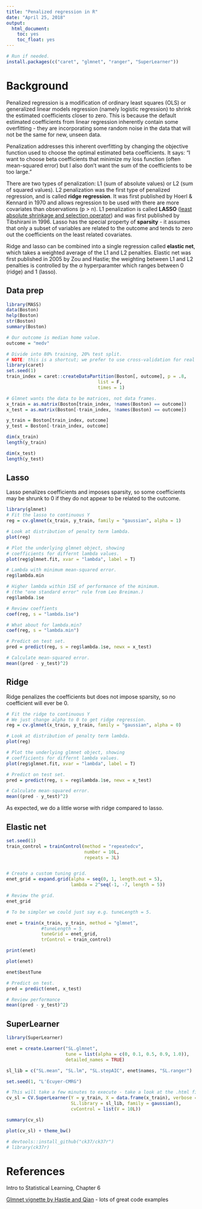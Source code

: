 ```yaml
---
title: "Penalized regression in R"
date: "April 25, 2018"
output: 
  html_document: 
    toc: yes
    toc_float: yes
---
```


```r
# Run if needed.
install.packages(c("caret", "glmnet", "ranger", "SuperLearner"))
```

# Background

Penalized regression is a modification of ordinary least squares (OLS) or
generalized linear models regression (namely logistic regression) to shrink the
estimated coefficients closer to zero. This is because the default estimated
coefficients from linear regression inherently contain some overfitting - they
are incorporating some random noise in the data that will not be the same for
new, unseen data.

Penalization addresses this inherent overfitting by changing the objective
function used to choose the optimal estimated beta coefficients. It says: "I
want to choose beta coefficients that minimize my loss function (often
mean-squared error) but I also don't want the sum of the coefficients to be too large."

There are two types of penalization: L1 (sum of absolute values) or L2 (sum of squared values). L2 penalization was the first type of penalized regression, and is called **ridge regression**. It was first published by Hoerl & Kennard in 1970 and allows regression to be used with there are more covariates than observations (p > n). L1 penalization is called **LASSO** ([least absolute shrinkage and selection operator](https://en.wikipedia.org/wiki/Lasso_(statistics))) and was first published by Tibshirani in 1996. Lasso has the special property of **sparsity** - it assumes that only a subset of variables are related to the outcome and tends to zero out the coefficients on the least related covariates.

Ridge and lasso can be combined into a single regression called **elastic net**, which takes a weighted average of the L1 and L2 penalties. Elastic net was first published in 2005 by Zou and Hastie; the weighting between L1 and L2 penalties is controlled by the $\alpha$ hyperparamter which ranges between 0 (ridge) and 1 (lasso).

## Data prep

```r
library(MASS)
data(Boston)
help(Boston)
str(Boston)
summary(Boston)

# Our outcome is median home value.
outcome = "medv"

# Divide into 80% training, 20% test split.
# NOTE: this is a shortcut; we prefer to use cross-validation for real projects.
library(caret)
set.seed(1)
train_index = caret::createDataPartition(Boston[, outcome], p = .8, 
                                  list = F, 
                                  times = 1)

# Glmnet wants the data to be matrices, not data frames.
x_train = as.matrix(Boston[train_index, !names(Boston) == outcome])
x_test = as.matrix(Boston[-train_index, !names(Boston) == outcome])

y_train = Boston[train_index, outcome]
y_test = Boston[-train_index, outcome]

dim(x_train)
length(y_train)

dim(x_test)
length(y_test)
```


## Lasso

Lasso penalizes coefficients and imposes sparsity, so some coefficients may be shrunk to 0 if they do not appear to be related to the outcome.

```r
library(glmnet)
# Fit the lasso to continuous Y
reg = cv.glmnet(x_train, y_train, family = "gaussian", alpha = 1)

# Look at distribution of penalty term lambda.
plot(reg)

# Plot the underlying glmnet object, showing
# coefficients for differnt lambda values.
plot(reg$glmnet.fit, xvar = "lambda", label = T)

# Lambda with minimum mean-squared error.
reg$lambda.min

# Higher lambda within 1SE of performance of the minimum.
# (the "one standard error" rule from Leo Breiman.)
reg$lambda.1se

# Review coeffients
coef(reg, s = "lambda.1se")

# What about for lambda.min?
coef(reg, s = "lambda.min")

# Predict on test set.
pred = predict(reg, s = reg$lambda.1se, newx = x_test)

# Calculate mean-squared error.
mean((pred - y_test)^2)
```

## Ridge

Ridge penalizes the coefficients but does not impose sparsity, so no coefficient will ever be 0.

```r

# Fit the ridge to continuous Y
# We just change alpha to 0 to get ridge regression.
reg = cv.glmnet(x_train, y_train, family = "gaussian", alpha = 0)

# Look at distribution of penalty term lambda.
plot(reg)

# Plot the underlying glmnet object, showing
# coefficients for differnt lambda values.
plot(reg$glmnet.fit, xvar = "lambda", label = T)

# Predict on test set.
pred = predict(reg, s = reg$lambda.1se, newx = x_test)

# Calculate mean-squared error.
mean((pred - y_test)^2)
```

As expected, we do a little worse with ridge compared to lasso.

## Elastic net

```r
set.seed(1)
train_control = trainControl(method = "repeatedcv",
                             number = 10L,
                             repeats = 3L)


# Create a custom tuning grid.
enet_grid = expand.grid(alpha = seq(0, 1, length.out = 5),
                        lambda = 2^seq(-1, -7, length = 5))

# Review the grid.
enet_grid

# To be simpler we could just say e.g. tuneLength = 5.

enet = train(x_train, y_train, method = "glmnet",
             #tuneLength = 5,
             tuneGrid = enet_grid,
             trControl = train_control)

print(enet)

plot(enet)

enet$bestTune

# Predict on test.
pred = predict(enet, x_test)

# Review performance
mean((pred - y_test)^2)
```

## SuperLearner

```r
library(SuperLearner)

enet = create.Learner("SL.glmnet",
                      tune = list(alpha = c(0, 0.1, 0.5, 0.9, 1.0)),
                      detailed_names = TRUE)

sl_lib = c("SL.mean", "SL.lm", "SL.stepAIC", enet$names, "SL.ranger")

set.seed(1, "L'Ecuyer-CMRG") 

# This will take a few minutes to execute - take a look at the .html file to see the output!
cv_sl = CV.SuperLearner(Y = y_train, X = data.frame(x_train), verbose = TRUE,
                        SL.library = sl_lib, family = gaussian(),
                        cvControl = list(V = 10L))

summary(cv_sl)

plot(cv_sl) + theme_bw()

# devtools::install_github("ck37/ck37r")
# library(ck37r)
```

# References

Intro to Statistical Learning, Chapter 6

[Glmnet vignette by Hastie and Qian](https://web.stanford.edu/~hastie/glmnet/glmnet_alpha.html) - lots of great code examples